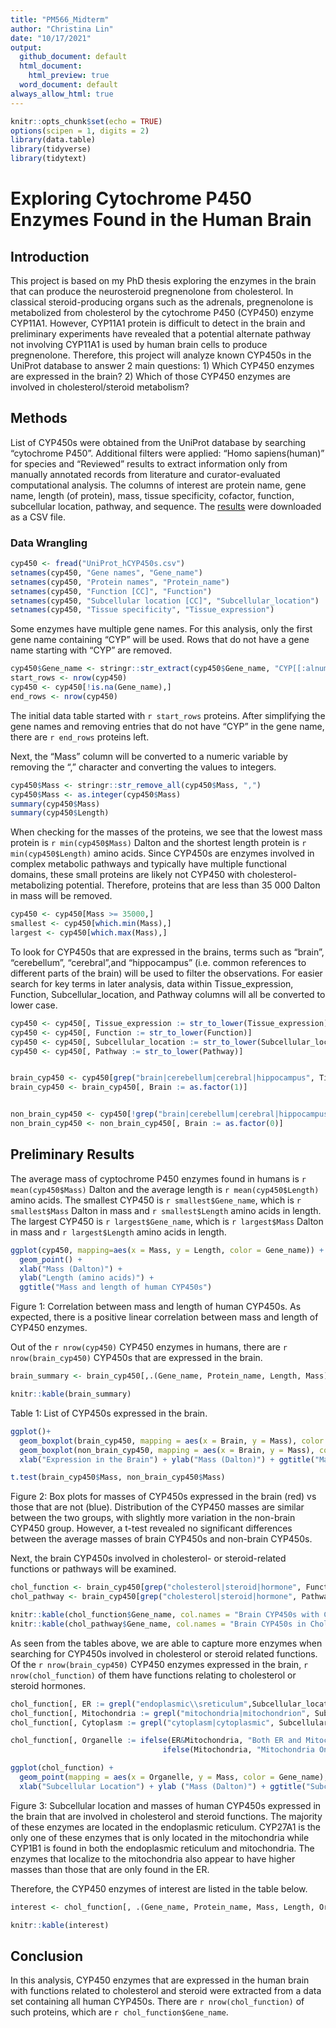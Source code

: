 ```yaml
---
title: "PM566_Midterm"
author: "Christina Lin"
date: "10/17/2021"
output:  
  github_document: default
  html_document:
    html_preview: true
  word_document: default
always_allow_html: true
---
```


```r
knitr::opts_chunk$set(echo = TRUE)
options(scipen = 1, digits = 2)
library(data.table)
library(tidyverse)
library(tidytext)

```

# Exploring Cytochrome P450 Enzymes Found in the Human Brain

## Introduction
This project is based on my PhD thesis exploring the enzymes in the brain that can produce the neurosteroid pregnenolone from cholesterol. In classical steroid-producing organs such as the adrenals, pregnenolone is metabolized from cholesterol by the cytochrome P450 (CYP450) enzyme CYP11A1. However, CYP11A1 protein is difficult to detect in the brain and preliminary experiments have revealed that a potential alternate pathway not involving CYP11A1 is used by human brain cells to produce pregnenolone. Therefore, this project will analyze known CYP450s in the UniProt database to answer 2 main questions: 1) Which CYP450 enzymes are expressed in the brain? 2) Which of those CYP450 enzymes are involved in cholesterol/steroid metabolism? 


## Methods
List of CYP450s were obtained from the UniProt database by searching "cytochrome P450". Additional filters were applied: "Homo sapiens(human)" for species and "Reviewed" results to extract information only from manually annotated records from literature and curator-evaluated computational analysis. The columns of interest are protein name, gene name, length (of protein), mass, tissue specificity, cofactor, function, subcellular location, pathway, and sequence. The [results](https://www.uniprot.org/uniprot/?query=cytochrome%20p450&fil=organism%3A%22Homo%20sapiens%20(Human)%20%5B9606%5D%22%20AND%20reviewed%3Ayes&columns=id%2Centry%20name%2Cprotein%20names%2Cgenes%2Corganism%2Clength%2Cmass%2Ccomment(TISSUE%20SPECIFICITY)%2Ccomment(COFACTOR)%2Ccomment(FUNCTION)%2Ccomment(SUBCELLULAR%20LOCATION)%2Ccomment(PATHWAY)%2Csequence&sort=score) were downloaded as a CSV file. 

### Data Wrangling
```r
cyp450 <- fread("UniProt_hCYP450s.csv")
setnames(cyp450, "Gene names", "Gene_name")
setnames(cyp450, "Protein names", "Protein_name")
setnames(cyp450, "Function [CC]", "Function")
setnames(cyp450, "Subcellular location [CC]", "Subcellular_location")
setnames(cyp450, "Tissue specificity", "Tissue_expression")
```

Some enzymes have multiple gene names. For this analysis, only the first gene name containing "CYP" will be used. Rows that do not have a gene name starting with "CYP" are removed. 

```r
cyp450$Gene_name <- stringr::str_extract(cyp450$Gene_name, "CYP[[:alnum:]]+")
start_rows <- nrow(cyp450)
cyp450 <- cyp450[!is.na(Gene_name),]
end_rows <- nrow(cyp450)
```

The initial data table started with `r start_rows` proteins. After simplifying the gene names and removing entries that do not have "CYP" in the gene name, there are `r end_rows` proteins left. 


Next, the "Mass" column will be converted to a numeric variable by removing the "," character and converting the values to integers. 

```r
cyp450$Mass <- stringr::str_remove_all(cyp450$Mass, ",")
cyp450$Mass <- as.integer(cyp450$Mass)
summary(cyp450$Mass)
summary(cyp450$Length)
```

When checking for the masses of the proteins, we see that the lowest mass protein is `r min(cyp450$Mass)` Dalton and the shortest length protein is `r min(cyp450$Length)` amino acids. Since CYP450s are enzymes involved in complex metabolic pathways and typically have multiple functional domains, these small proteins are likely not CYP450 with cholesterol-metabolizing potential. Therefore, proteins that are less than 35 000 Dalton in mass will be removed. 

```r
cyp450 <- cyp450[Mass >= 35000,]
smallest <- cyp450[which.min(Mass),]
largest <- cyp450[which.max(Mass),]

```


To look for CYP450s that are expressed in the brains, terms such as "brain", "cerebellum", "cerebral",and "hippocampus" (i.e. common references to different parts of the brain) will be used to filter the observations. For easier search for key terms in later analysis, data within Tissue_expression, Function, Subcellular_location, and Pathway columns will all be converted to lower case. 

```r
cyp450 <- cyp450[, Tissue_expression := str_to_lower(Tissue_expression)]
cyp450 <- cyp450[, Function := str_to_lower(Function)]
cyp450 <- cyp450[, Subcellular_location := str_to_lower(Subcellular_location)]
cyp450 <- cyp450[, Pathway := str_to_lower(Pathway)]


brain_cyp450 <- cyp450[grep("brain|cerebellum|cerebral|hippocampus", Tissue_expression),]
brain_cyp450 <- brain_cyp450[, Brain := as.factor(1)]


non_brain_cyp450 <- cyp450[!grep("brain|cerebellum|cerebral|hippocampus", Tissue_expression),]
non_brain_cyp450 <- non_brain_cyp450[, Brain := as.factor(0)]
```



## Preliminary Results

The average mass of cyptochrome P450 enzymes found in humans is `r mean(cyp450$Mass)` Dalton and the average length is `r mean(cyp450$Length)` amino acids. The smallest CYP450 is `r smallest$Gene_name`, which is `r smallest$Mass` Dalton in mass and `r smallest$Length` amino acids in length. The largest CYP450 is `r largest$Gene_name`, which is `r largest$Mass` Dalton in mass and `r largest$Length` amino acids in length.


```r
ggplot(cyp450, mapping=aes(x = Mass, y = Length, color = Gene_name)) +
  geom_point() +
  xlab("Mass (Dalton)") +
  ylab("Length (amino acids)") +
  ggtitle("Mass and length of human CYP450s")
```

Figure 1: Correlation between mass and length of human CYP450s. As expected, there is a positive linear correlation between mass and length of CYP450 enzymes. 



Out of the `r nrow(cyp450)` CYP450 enzymes in humans, there are `r nrow(brain_cyp450)` CYP450s that are expressed in the brain.

```r
brain_summary <- brain_cyp450[,.(Gene_name, Protein_name, Length, Mass)]

knitr::kable(brain_summary)
```
Table 1: List of CYP450s expressed in the brain. 



```r
ggplot()+
  geom_boxplot(brain_cyp450, mapping = aes(x = Brain, y = Mass), color = "red") +
  geom_boxplot(non_brain_cyp450, mapping = aes(x = Brain, y = Mass), color = "blue") +
  xlab("Expression in the Brain") + ylab("Mass (Dalton)") + ggtitle("Masses of CYP450s Expressed in the Brain vs Not Expressed in the Brain")

t.test(brain_cyp450$Mass, non_brain_cyp450$Mass)
```

Figure 2: Box plots for masses of CYP450s expressed in the brain (red) vs those that are not (blue). Distribution of the CYP450 masses are similar between the two groups, with slightly more variation in the non-brain CYP450 group. However, a t-test revealed no significant differences between the average masses of brain CYP450s and non-brain CYP450s. 


Next, the brain CYP450s involved in cholesterol- or steroid-related functions or pathways will be examined. 

```r
chol_function <- brain_cyp450[grep("cholesterol|steroid|hormone", Function),]
chol_pathway <- brain_cyp450[grep("cholesterol|steroid|hormone", Pathway),]

knitr::kable(chol_function$Gene_name, col.names = "Brain CYP450s with Cholesterol or Steroid Function")
knitr::kable(chol_pathway$Gene_name, col.names = "Brain CYP450s in Cholesterol or Steroid Pathways")
```

As seen from the tables above, we are able to capture more enzymes when searching for CYP450s involved in cholesterol or steroid related functions. Of the `r nrow(brain_cyp450)` CYP450 enzymes expressed in the brain, `r nrow(chol_function)` of them have functions relating to cholesterol or steroid hormones. 


```r
chol_function[, ER := grepl("endoplasmic\\sreticulum",Subcellular_location)]
chol_function[, Mitochondria := grepl("mitochondria|mitochondrion", Subcellular_location)]
chol_function[, Cytoplasm := grepl("cytoplasm|cytoplasmic", Subcellular_location)]

chol_function[, Organelle := ifelse(ER&Mitochondria, "Both ER and Mitochondria", 
                                  ifelse(Mitochondria, "Mitochondria Only", "ER Only"))]

ggplot(chol_function) +
  geom_point(mapping = aes(x = Organelle, y = Mass, color = Gene_name), size = 3) +
  xlab("Subcellular Location") + ylab ("Mass (Dalton)") + ggtitle("Subcellular Location of Cholesteroland Steroid Related Brain CYP450s")

```
Figure 3: Subcellular location and masses of human CYP450s expressed in the brain that are involved in cholesterol and steroid functions. The majority of these enzymes are located in the endoplasmic reticulum. CYP27A1 is the only one of these enzymes that is only located in the mitochondria while CYP1B1 is found in both the endoplasmic reticulum and mitochondria. The enzymes that localize to the mitochondria also appear to have higher masses than those that are only found in the ER. 


Therefore, the CYP450 enzymes of interest are listed in the table below. 
```r
interest <- chol_function[, .(Gene_name, Protein_name, Mass, Length, Organelle)]

knitr::kable(interest)
```



## Conclusion
In this analysis, CYP450 enzymes that are expressed in the human brain with functions related to cholesterol and steroid were extracted from a data set containing all human CYP450s. There are `r nrow(chol_function)` of such proteins, which are `r chol_function$Gene_name`. 